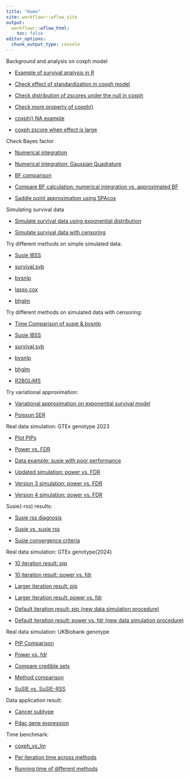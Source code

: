 ```yaml
---
title: "Home"
site: workflowr::wflow_site
output:
  workflowr::wflow_html:
    toc: false
editor_options:
  chunk_output_type: console
---
```


Background and analysis on coxph model

+ [Example of survival analysis in R](survival_example.html)

+ [Check effect of standardization in coxph model](check_coxph_fit.html)

+ [Check distribution of zscores under the null in coxph](null_model_zscore.html)

+ [Check more property of coxph()](coxph_fit.html)

+ [coxph() NA example](coxph_na.html)

+ [coxph zscore when effect is large](coxph_zscore.html)

Check Bayes factor

+ [Numerical integration](numerical_integration.html)

+ [Numerical integration: Gaussian Quadrature](gauss_quad.html)

+ [BF comparison](bf_comparison.html)

+ [Compare BF calculation: numerical integration vs. approximated BF](bf_diff.html)

+ [Saddle point approximation using SPAcox](SPAcox.html)


Simulating survival data

+ [Simulate survival data using exponential distribution](sim_survival.html)

+ [Simulate survival data with censoring](sim_survival_with_censoring.html)


Try different methods on simple simulated data:

+ [Susie IBSS](run_ser_simple_dat.html)

+ [survival.svb](survival.svb.html)

+ [bvsnlp](bvsnlp.html)

+ [lasso cox](cox_lasso.html)

+ [bhglm](bhglm.html)


Try different methods on simulated data with censoring:

+ [Time Comparison of susie & bvsnlp](time_comparison.html)

+ [Susie IBSS](ser_censoring_dat.html)

+ [survival.svb](survival.svb_censoring.html)

+ [bvsnlp](bvsnlp_censoring.html)

+ [bhglm](bhglm_censoring.html)

+ [R2BGLiMS](R2BGLiMS.html)


Try variational approximation:

+ [Variational approximation on exponential survival model](vi_exponential.html)

+ [Poisson SER](poisson_ser.html)

Real data simulation: GTEx genotype 2023

+ [Plot PIPs](compare_pip.html)

+ [Power vs. FDR](compare_power_fdr.html)

+ [Data example: susie with poor performance](susie_poor_performance_example.html)

+ [Updated simulation: power vs. FDR](power_fdr2.html)

+ [Version 3 simulation: power vs. FDR](dsc_sim3.html)

+ [Version 4 simulation: power vs. FDR](dsc_sim4.html)

Susie(-rss) results:

+ [Susie rss diagnosis](susierss_failure.html)

+ [Susie vs. susie rss](survival_susierss.html)

+ [Susie convergence criteria](susie.convergence.html)

Real data simulation: GTEx genotype(2024)

+ [10 iteration result: pip](compare_pip_10iter.html)

+ [10 iteration result: power vs. fdr](gtex_10iter.html)

+ [Larger iteration result: pip](compare_pip_500iter.html)

+ [Larger iteration result: power vs. fdr](gtex_500iter.html)

+ [Default iteration result: pip (new data simulation procedure)](pip_default_iter_gtex.html)

+ [Default iteration result: power vs. fdr (new data simulation procedure)](gtex_default_iter_fdr.html)


Real data simulation: UKBiobank genotype

+ [PIP Comparison](pip_comparison_large_sample.html)

+ [Power vs. fdr](ukb_10iter.html)

+ [Compare credible sets](summarize_cs.html)

+ [Method comparison](compare_method_large_sample.html)

+ [SuSIE vs. SuSIE-RSS](susierss_large_sample.html)




Data application result:

+ [Cancer subtype](cancer_subtype.html)

+ [Pdac gene expression](pdac_gene_expr.html)

Time benchmark:

+ [coxph_vs_lm](coxph_vs_lm.html)

+ [Per iteration time across methods](time_per_iter.html)

+ [Running time of different methods](time_benchmark.html)

